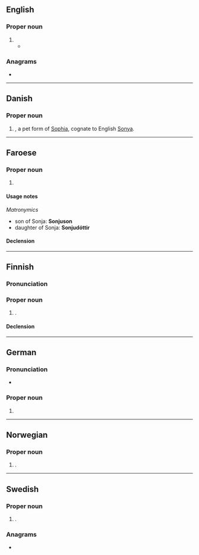 ==English==

===Proper noun===
{{en-proper noun}}

# {{given name|en|female}}
#* {{quote-book|en|year=2011|author=Kristina Ohlsson|title=Unwanted|passage='At first I couldn't work out what had killed her,' said '''Sonja''' Lundin, frowning again, 'but because her head was shaved, I soon discovered it when I looked a bit closer.'}}

===Anagrams===
* {{anagrams|en|a=ajnos|Jason|Jonas|Jonsa|sanjo}}

----

==Danish==

===Proper noun===
{{head|da|proper noun}}

# {{given name|da|female|from=ru:Со́ня}}, a pet form of [[Sophia]], cognate to English [[Sonya]].

----

==Faroese==

===Proper noun===
{{head|fo|proper noun|g=f}}

# {{given name|fo|female}}

====Usage notes====
''Matronymics''
* son of Sonja: '''Sonjuson'''
* daughter of Sonja: '''Sonjudóttir'''

====Declension====
{{fo-decl-proper-noun-s-indef|Sonja|Sonju|Sonju|Sonju}}

----

==Finnish==

===Pronunciation===
{{fi-pronunciation}}

===Proper noun===
{{fi-proper noun}}

# {{given name|fi|female|eq=Sonya}}.

====Declension====
{{fi-decl-koira|Sonj|||a}}

----

==German==

===Pronunciation===
* {{audio|de|De-Sonja.ogg|Audio}}

===Proper noun===
{{head|de|proper noun}}

# {{given name|de|female|eq=Sonya}}

----

==Norwegian==

===Proper noun===
{{head|no|proper noun}}

# {{given name|no|female|eq=Sonya}}.

----

==Swedish==

===Proper noun===
{{sv-proper noun|c}}

# {{given name|sv|female|eq=Sonya}}.

===Anagrams===
* {{anagrams|sv|a=ajnos|Jason|Jonas|nojas}}